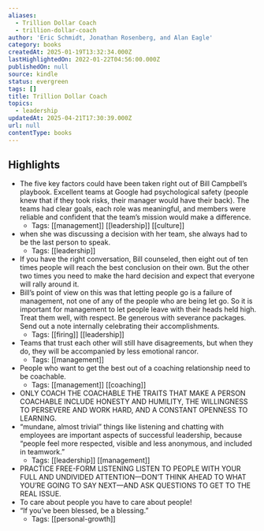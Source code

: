 ```yaml
---
aliases:
  - Trillion Dollar Coach
  - trillion-dollar-coach
author: 'Eric Schmidt, Jonathan Rosenberg, and Alan Eagle'
category: books
createdAt: 2025-01-19T13:32:34.000Z
lastHighlightedOn: 2022-01-22T04:56:00.000Z
publishedOn: null
source: kindle
status: evergreen
tags: []
title: Trillion Dollar Coach
topics:
  - leadership
updatedAt: 2025-04-21T17:30:39.000Z
url: null
contentType: books
---
```

## Highlights

- The five key factors could have been taken right out of Bill Campbell’s playbook. Excellent teams at Google had psychological safety (people knew that if they took risks, their manager would have their back). The teams had clear goals, each role was meaningful, and members were reliable and confident that the team’s mission would make a difference.
  - Tags: [[management]] [[leadership]] [[culture]]
- when she was discussing a decision with her team, she always had to be the last person to speak.
  - Tags: [[leadership]]
- If you have the right conversation, Bill counseled, then eight out of ten times people will reach the best conclusion on their own. But the other two times you need to make the hard decision and expect that everyone will rally around it.
- Bill’s point of view on this was that letting people go is a failure of management, not one of any of the people who are being let go. So it is important for management to let people leave with their heads held high. Treat them well, with respect. Be generous with severance packages. Send out a note internally celebrating their accomplishments.
  - Tags: [[firing]] [[leadership]]
- Teams that trust each other will still have disagreements, but when they do, they will be accompanied by less emotional rancor.
  - Tags: [[management]]
- People who want to get the best out of a coaching relationship need to be coachable.
  - Tags: [[management]] [[coaching]]
- ONLY COACH THE COACHABLE THE TRAITS THAT MAKE A PERSON COACHABLE INCLUDE HONESTY AND HUMILITY, THE WILLINGNESS TO PERSEVERE AND WORK HARD, AND A CONSTANT OPENNESS TO LEARNING.
- “mundane, almost trivial” things like listening and chatting with employees are important aspects of successful leadership, because “people feel more respected, visible and less anonymous, and included in teamwork.”
  - Tags: [[leadership]] [[management]]
- PRACTICE FREE-FORM LISTENING LISTEN TO PEOPLE WITH YOUR FULL AND UNDIVIDED ATTENTION—DON’T THINK AHEAD TO WHAT YOU’RE GOING TO SAY NEXT—AND ASK QUESTIONS TO GET TO THE REAL ISSUE.
- To care about people you have to care about people!
- “If you’ve been blessed, be a blessing.”
  - Tags: [[personal-growth]]
